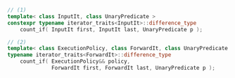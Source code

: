 ```cpp
// (1)
template< class InputIt, class UnaryPredicate >
constexpr typename iterator_traits<InputIt>::difference_type
    count_if( InputIt first, InputIt last, UnaryPredicate p );

// (2)
template< class ExecutionPolicy, class ForwardIt, class UnaryPredicate >
typename iterator_traits<ForwardIt>::difference_type
    count_if( ExecutionPolicy&& policy,
              ForwardIt first, ForwardIt last, UnaryPredicate p );
```

